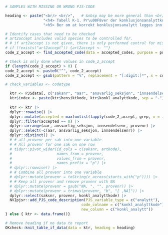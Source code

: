 
```r
# SAMPLES WITH MISSING OR WRONG PJS-CODE

heading <- paste("<br/> <br/>",   # &nbsp may be more general than <br/>
                 "<h4> Tabell K-1. Pr\u00F8ver der konklusjonsanalyttkode ikke er en del av programmet.</h4>",
                 "<h5> Ber om at korrekt konklusjonsanalytt legges inn. </h5>")

# Identify cases that need to be checked
# art2accept includes valid species to be controlled for.
# # if art2accept is not given, there is only performed control for missing values
# if (!exists("art2accept")) {art2accept <- ""}
code_2_accept <- find_accepted_code(data = accepted_codes, purpose = purpose, code_variable = "konkl_analyttkode") 

# Check is only done when values in code_2_accept
if (length(code_2_accept) > 0) {
code_2_accept <- paste0("^", code_2_accept)
code_2_accept <- gsub(pattern = "%", replacement = "[:digit:]*", x = code_2_accept, fixed = TRUE)

# check_variables <- codetype

  ktr <- PJSdata[, c("saksnr", "aar", "ansvarlig_seksjon", "innsendelsenr", "provenr", "hensiktkode", "konkl_analyttkode")] 
  ktr$index <- paste(ktr$hensiktkode, ktr$konkl_analyttkode, sep = "-")
  
  ktr <- ktr |>
  dplyr::rowwise() |>
  dplyr::mutate(accepted = max(unlist(lapply(code_2_accept, grep, x = index)),0)) |>
  dplyr::filter(accepted == 0) |>
  dplyr::arrange(aar, ansvarlig_seksjon, innsendelsenr, provenr) |>
  dplyr::select(-c(aar, ansvarlig_seksjon, innsendelsenr)) |>
  dplyr::distinct() |>
  # # all provenr per sak into one variable
  # # All provenr for one sak on one row
  # tidyr::pivot_wider(id_cols = c(saksnr, artkode),
  #                    names_from = provenr,
  #                    values_from = provenr,
  #                    names_prefix = "p") |>
  # dplyr::rowwise() |>
  # # Combine all provenr into one variable
  # dplyr::mutate(provenr = toString(c_across(starts_with("p")))) |>
  # # Keep all provenr and remove provenr with NA
  # dplyr::mutate(provenr = gsub("NA, ", "", provenr)) |>
  # dplyr::mutate(provenr = trimws(provenr, "b", "[ ,NA]")) |>
  dplyr::select(saksnr, provenr, konkl_analyttkode) |>
  NVIpjsr::add_PJS_code_description(PJS_variable_type = c("analytt"),
                                  code_colname = c("konkl_analyttkode"),
                                  new_column = c("konkl_analytt")) 
} else { ktr <- data.frame()}

# Remove heading if no data to report
OKcheck::knit_table_if_data(data = ktr, heading = heading)
```
